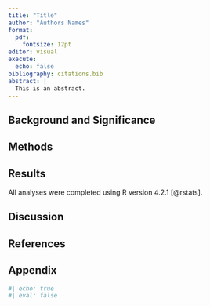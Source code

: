 ```yaml
---
title: "Title"
author: "Authors Names"
format: 
  pdf:
    fontsize: 12pt
editor: visual
execute: 
  echo: false
bibliography: citations.bib
abstract: |
  This is an abstract.
---
```


\newpage

## Background and Significance

## Methods


## Results

All analyses were completed using R version 4.2.1 [@rstats].

## Discussion

## References

::: {#refs}
:::

## Appendix

```r
#| echo: true
#| eval: false
```
